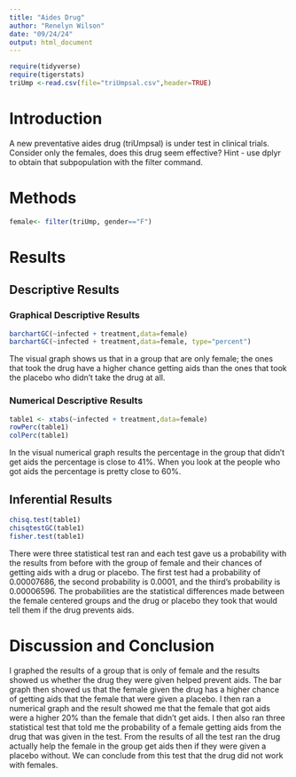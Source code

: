 ```yaml
---
title: "Aides Drug"
author: "Renelyn Wilson"
date: "09/24/24"
output: html_document
---
```


```r
require(tidyverse)
require(tigerstats)
triUmp <-read.csv(file="triUmpsal.csv",header=TRUE)
```

# Introduction

<!--In this section you explain what you are trying to show.  Where did the data come from?  What is the research or other question you are trying to answer?.  If you skimp in this section expect to be marked down in your grade. Paint a picture of the project a couple of paragraphs is expected!-->

A new  preventative aides drug (triUmpsal) is under test in clinical trials. Consider only the females, does this drug seem effective?  Hint - use dplyr to obtain that subpopulation with the filter command.

# Methods

<!--Decide on your methods:  use "variable analysis" or other appropriate descriptors.  Make sure to choose at least one graphical method and at least one numerical method. Discuss what data manipulations may be needed for example subsetting or other binning procedures and what sort of graphical displays and inferential tools will be used!-->

```r
female<- filter(triUmp, gender=="F")
```

# Results

<!--Divide this section into two sub-sections:  One for your descriptive  results and one for your inferential results.!-->

## Descriptive Results

### Graphical Descriptive Results

<!--Graphical results here.  Make sure to show your code.  Provide appropriate labels for axes, giving units if possible, and provide a good title for the graph, too.  Use the graphical results to describe the patterns if any that exist in the data as focused toward the research question. Bottom line is to explain the features of the graph that are relevant to conforming or departing to what is expected by your null hypothesis !-->

```r
barchartGC(~infected + treatment,data=female)
barchartGC(~infected + treatment,data=female, type="percent")

```
The visual graph shows us that in a  group that are only female; the ones that took the drug have a higher chance getting aids than the ones that took the placebo who didn't take the drug at all. 

### Numerical Descriptive Results

<!--Numerical results go here. Use the numerical results to describe the patterns if any that exist in the data as focused toward the research question!-->

```r
table1 <- xtabs(~infected + treatment,data=female)
rowPerc(table1)
colPerc(table1)
```
In the visual numerical graph results the percentage in the group that didn't get aids the percentage is close to 41%. When you look at the people who got aids the percentage is pretty close to 60%. 

## Inferential Results

<!--State hypothesis clearly.  Make sure your discussion of the inferential test covers all the aspects that the test output produces, such as test statistic, p-value etc.  Make a decision about the null hypothesis, explain the assumptions on which the selected test/procedure was based, and why the chosen procedure satisfys the assumptions and is appropriate to answer the research question!-->

```r
chisq.test(table1)
chisqtestGC(table1)
fisher.test(table1)
```

There were three statistical test ran and each test gave us a probability with the results from before with the group of female and their chances of getting aids with a drug or placebo. The first test had a probability of 0.00007686, the second probability is 0.0001, and the third's probability is 0.00006596. The probabilities are the statistical differences made between the female centered groups and the drug or placebo they took that would tell them if the drug prevents aids. 

# Discussion and Conclusion

<!--Discussion and conclusion here.  If you found a relationship be sure to consider whether the relationship occurs because one of the variavbles causes the other, or whether they perhasps are related for some other reason.  Watch the chapter 6 videos from the GeorgeTown videos collection.!-->

I graphed the results of a group that is only of female and the results showed us whether the drug they were given helped prevent aids. The bar graph then showed us that the female given the drug has a higher chance of getting aids that the female that were given a placebo. I then ran a numerical graph and the result showed me that the female that got aids were a higher 20% than the female that didn't get aids. I then also ran three statistical test that told me the probability of a female getting aids from the drug that was given in the test. From the results of all the test ran the drug actually help the female in the group get aids then if they were given a placebo without. We can conclude from this test that the drug did not work with females. 
